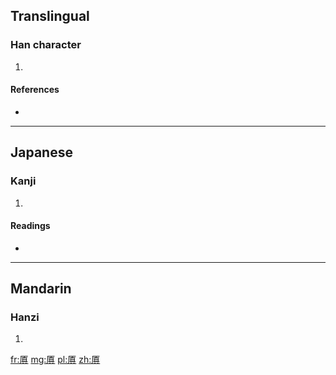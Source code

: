 ==Translingual==

===Han character===
{{Han char|rn=27|rad=厂|as=10|sn=12|four=7128<sub>1</sub>|canj=一十月金 (MJBC)|ids=⿸[[厂]][[真]]}}

# {{defn|Han|sort=厂10}}

====References====
* {{Han ref|kx=0162.330|dkj=02998|dj=0370.120|hdz=10076.070|uh=53A7|ud=21415|bh=D865|bd=55397}}

----

==Japanese==

===Kanji===
{{ja-kanji|grade=|rs=厂10}}

# {{defn|lang=ja|sort=厂10}}

====Readings====
* {{ja-readings|on=[[てん]] (ten)|kun=[[つか]] (tsuka)}}

----

==Mandarin==

===Hanzi===
{{cmn-hanzi|pin=[[diān]] ([[dian1]]), [[jǐn]] ([[jin3]])|wg=tien<sup>1</sup>, chin<sup>3</sup>}}

# {{defn|lang=cmn|sort=厂10}}

[[fr:厧]]
[[mg:厧]]
[[pl:厧]]
[[zh:厧]]
